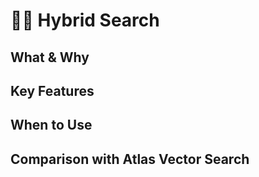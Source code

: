 # 🦹‍♀️ Hybrid Search

## What & Why

## Key Features

## When to Use

## Comparison with Atlas Vector Search